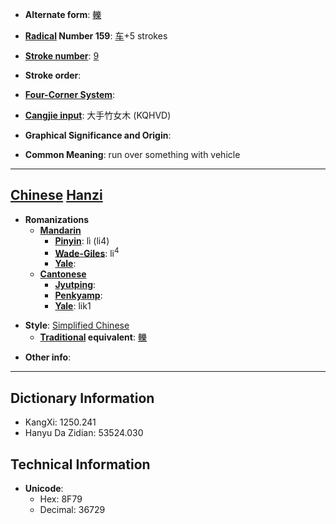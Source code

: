 * '''Alternate form''': [[轢]]

* '''[[Wiktionary:Chinese radical index| Radical]] Number 159''': [[Wiktionary:Chinese radical index 车|车]]+5 strokes

* '''[[Wiktionary:Chinese total strokes index|Stroke number]]''': [[Wiktionary:Chinese total strokes index 9|9]]

* '''Stroke order''': 

* '''[[Wiktionary:Chinese four corner index|Four-Corner System]]''': 

* '''[[Wiktionary:Chinese Cangjie index|Cangjie input]]''': 大手竹女木 (KQHVD)

* '''Graphical Significance and Origin''': 

* '''Common Meaning''': run over something with vehicle

----

== [[Chinese]] [[Hanzi]] ==

* '''Romanizations'''
** '''[[Mandarin]]'''
*** '''[[Pinyin]]''': lì (li4)
*** '''[[Wade-Giles]]''': li<sup>4</sup>
*** '''[[Yale]]''': 
** '''[[Cantonese]]'''
*** '''[[Jyutping]]''':
*** '''[[Penkyamp]]''': 
*** '''[[Yale]]''': lik1

* '''Style''': [[Simplified Chinese]] 
** '''[[Traditional Chinese|Traditional]] equivalent''': [[轢]]

* '''Other info''': 

----

== Dictionary Information ==

* KangXi: 1250.241
* Hanyu Da Zidian: 53524.030

== Technical Information ==

* '''Unicode''':
** Hex: 8F79
** Decimal: 36729